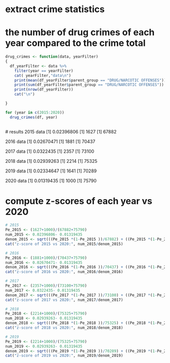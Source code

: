 # extract crime statistics
# the number of drug crimes of each year compared to the crime total

```r

drug_crimes <- function(data, yearFilter)
{  
  df_yearFilter <- data %>% 
    filter(year == yearFilter)
    cat( yearFilter,"data\n")
    print(mean(df_yearFilter$parent_group == "DRUG/NARCOTIC OFFENSES"))
    print(sum(df_yearFilter$parent_group == "DRUG/NARCOTIC OFFENSES"))
    print(nrow(df_yearFilter))
    cat("\n")

}

for (year in c(2015:2020))
  drug_crimes(df, year)
  
  ```
  
  
  # results
  2015 data
[1] 0.02396806
[1] 1627
[1] 67882

2016 data
[1] 0.02670471
[1] 1881
[1] 70437

2017 data
[1] 0.0322435
[1] 2357
[1] 73100

2018 data
[1] 0.02939263
[1] 2214
[1] 75325

2019 data
[1] 0.02334647
[1] 1641
[1] 70289

2020 data
[1] 0.01319435
[1] 1000
[1] 75790


# compute z-scores of each year vs 2020
 ```r
 
# 2015
Pe_2015 <- (1627+1000)/(67882+75790)
num_2015 <- 0.02396806- 0.01319435
denom_2015 <- sqrt(((Pe_2015 *(1-Pe_2015 ))/67882) + ((Pe_2015 *(1-Pe_2015))/75790))            
cat("z-score of 2015 vs 2020:", num_2015/denom_2015)

# 2016
Pe_2016 <- (1881+1000)/(70437+75790)
num_2016 <- 0.02670471- 0.01319435
denom_2016 <- sqrt(((Pe_2016 *(1-Pe_2016 ))/70437) + ((Pe_2016 *(1-Pe_2016))/75790))            
cat("z-score of 2016 vs 2020:", num_2016/denom_2016)

# 2017
Pe_2017 <- (2357+1000)/(73100+75790)
num_2017 <- 0.0322435- 0.01319435
denom_2017 <- sqrt(((Pe_2017 *(1-Pe_2017 ))/73100) + ((Pe_2017 *(1-Pe_2017))/75790))          
cat("z-score of 2017 vs 2020:", num_2017/denom_2017)

# 2018
Pe_2018 <- (2214+1000)/(75325+75790)
num_2018 <- 0.02939263- 0.01319435
denom_2018 <- sqrt(((Pe_2018 *(1-Pe_2018 ))/75325) + ((Pe_2018 *(1-Pe_2018))/75790))           
cat("z-score of 2018 vs 2020:", num_2018/denom_2018)

# 2019
Pe_2019 <- (2214+1000)/(75325+75790)
num_2019 <- 0.02939263- 0.01319435
denom_2019 <- sqrt(((Pe_2019 *(1-Pe_2019 ))/70289) + ((Pe_2019 *(1-Pe_2019))/75790))            
cat("z-score of 2019 vs 2020:", num_2019/denom_2019)

```
